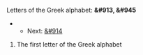 Letters of the Greek alphabet: '''&#913, &#945'''
**Next: [[beta|&#914]]

#The first letter of the Greek alphabet